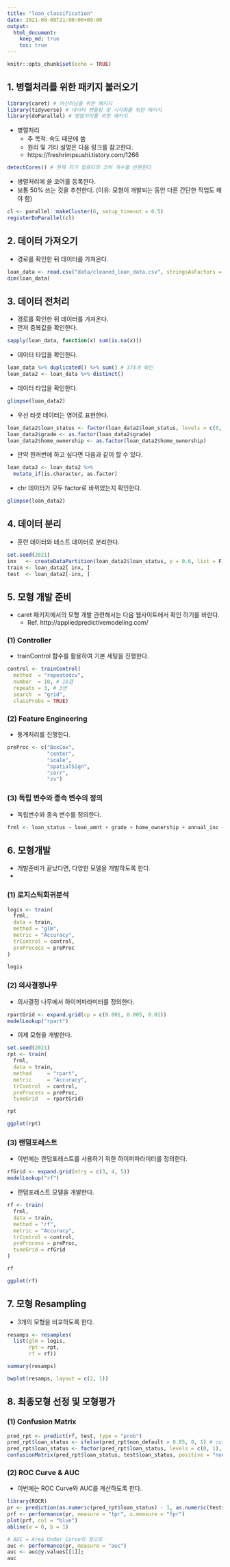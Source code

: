 ---
title: "loan_classification"
date: 2021-08-08T21:00:00+09:00
output: 
  html_document: 
    keep_md: true
    toc: true
---

```{r setup, include=FALSE}
knitr::opts_chunk$set(echo = TRUE)
```

## 1. 병렬처리를 위한 패키지 불러오기

```{r}
library(caret) # 머신러닝을 위한 패키지
library(tidyverse) # 데이터 핸들링 및 시각화를 위한 패키지
library(doParallel) # 병렬처리를 위한 패키지
```

- 병렬처리
  + 주 목적: 속도 때문에 씀
  + 원리 및 기타 설명은 다음 링크를 참고한다. 
  + https://freshrimpsushi.tistory.com/1266

```{r}
detectCores() # 현재 자기 컴퓨터의 코어 개수를 반환한다
```

- 병렬처리에 쓸 코어를 등록한다. 
- 보통 50% 쓰는 것을 추천한다. (이유: 모형이 개발되는 동안 다른 간단한 작업도 해야 함)

```{r}
cl <- parallel::makeCluster(6, setup_timeout = 0.5)
registerDoParallel(cl)
```

## 2. 데이터 가져오기
- 경로를 확인한 뒤 데이터를 가져온다. 

```{r}
loan_data <- read.csv("data/cleaned_loan_data.csv", stringsAsFactors = FALSE)
dim(loan_data)
```

## 3. 데이터 전처리
- 경로를 확인한 뒤 데이터를 가져온다. 
- 먼저 중복값을 확인한다. 
```{r}
sapply(loan_data, function(x) sum(is.na(x)))
```

- 데이터 타입을 확인한다. 
```{r}
loan_data %>% duplicated() %>% sum() # 374개 확인
loan_data2 <- loan_data %>% distinct()
```

- 데이터 타입을 확인한다. 
```{r}
glimpse(loan_data2)
```

- 우선 타겟 데이터는 영어로 표현한다. 
```{r}
loan_data2$loan_status <- factor(loan_data2$loan_status, levels = c(0, 1), labels = c("non_default", "default"))
loan_data2$grade <- as.factor(loan_data2$grade)
loan_data2$home_ownership <- as.factor(loan_data2$home_ownership)
```

- 만약 한꺼번에 하고 싶다면 다음과 같이 할 수 있다. 
```{r}
loan_data2 <- loan_data2 %>% 
  mutate_if(is.character, as.factor)
```

- chr 데이터가 모두 factor로 바뀌었는지 확인한다. 
```{r}
glimpse(loan_data2)
```

## 4. 데이터 분리
- 훈련 데이터와 테스트 데이터로 분리한다. 
```{r}
set.seed(2021)
inx   <- createDataPartition(loan_data2$loan_status, p = 0.6, list = F)
train <- loan_data2[ inx, ]
test  <- loan_data2[-inx, ]
```

## 5. 모형 개발 준비
- caret 패키지에서의 모형 개발 관련해서는 다음 웹사이트에서 확인 하기를 바란다. 
  + Ref. http://appliedpredictivemodeling.com/
  
### (1) Controller 
- trainControl 함수를 활용하여 기본 세팅을 진행한다. 

```{r}
control <- trainControl(
  method  = "repeatedcv",
  number  = 10, # 10겹
  repeats = 3, # 3번
  search  = "grid",
  classProbs = TRUE)
```

### (2) Feature Engineering
- 통계처리를 진행한다. 
```{r}
preProc <- c("BoxCox", 
             "center",
             "scale",
             "spatialSign",
             "corr",
             "zv")
```

### (3) 독립 변수와 종속 변수의 정의
-  독립변수와 종속 변수를 정의한다. 

```{r}
frml <- loan_status ~ loan_amnt + grade + home_ownership + annual_inc + age + emp_cat + ir_cat
```

## 6. 모형개발
- 개발준비가 끝났다면, 다양한 모델을 개발하도록 한다. 
- 

### (1) 로지스틱회귀분석
```{r}
logis <- train(
  frml, 
  data = train, 
  method = "glm", 
  metric = "Accuracy", 
  trControl = control, 
  preProcess = preProc
)

logis
```
### (2) 의사결정나무
- 의사결정 나무에서 하이퍼파라미터를 정의한다. 
```{r}
rpartGrid <- expand.grid(cp = c(0.001, 0.005, 0.01))
modelLookup("rpart")
```

- 이제 모형을 개발한다. 
```{r}
set.seed(2021)
rpt <- train(
  frml, 
  data = train,
  method     = "rpart",
  metric     = "Accuracy",
  trControl  = control,
  preProcess = preProc,
  tuneGrid   = rpartGrid)

rpt
```
```{r}
ggplot(rpt)
```


### (3) 랜덤포레스트
- 이번에는 랜덤포레스트를 사용하기 위한 하이퍼파라미터를 정의한다. 
```{r}
rfGrid <- expand.grid(mtry = c(3, 4, 5))
modelLookup("rf")
```

- 랜덤포레스트 모델을 개발한다. 
```{r}
rf <- train(
  frml, 
  data = train, 
  method = "rf", 
  metric = "Accuracy", 
  trControl = control, 
  preProcess = preProc, 
  tuneGrid = rfGrid
)

rf
```

```{r}
ggplot(rf)
```

## 7. 모형 Resampling
- 3개의 모형을 비교하도록 한다. 

```{r}
resamps <- resamples(
  list(glm = logis,
       rpt = rpt,
       rf = rf))

summary(resamps)
```

```{r}
bwplot(resamps, layout = c(2, 1))
```


## 8. 최종모형 선정 및 모형평가

### (1) Confusion Matrix
```{r}
pred_rpt <- predict(rf, test, type = "prob")
pred_rpt$loan_status <- ifelse(pred_rpt$non_default > 0.85, 0, 1) # cut-off를 조정하며 맞춰보자
pred_rpt$loan_status <- factor(pred_rpt$loan_status, levels = c(0, 1), labels = c("non_default", "default"))
confusionMatrix(pred_rpt$loan_status, test$loan_status, positive = "non_default")
```

### (2) ROC Curve & AUC 
- 이번에는 ROC Curve와 AUC를 계산하도록 한다. 

```{r}
library(ROCR)
pr <- prediction(as.numeric(pred_rpt$loan_status) - 1, as.numeric(test$loan_status) - 1)
prf <- performance(pr, measure = "tpr", x.measure = "fpr")
plot(prf, col = "blue")
abline(a = 0, b = 1)
```
```{r}
# AUC = Area Under Curve의 뜻으로
auc <- performance(pr, measure = "auc")
auc <- auc@y.values[[1]]; 
auc
```














